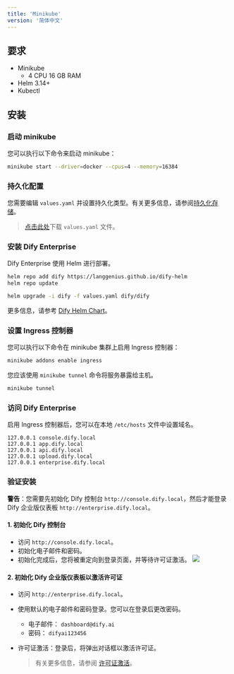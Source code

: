 ```yaml
---
title: 'Minikube'
version: '简体中文'
---
```


## 要求
- Minikube
  - 4 CPU 16 GB RAM
- Helm 3.14+
- Kubectl

## 安装
### 启动 minikube
您可以执行以下命令来启动 minikube：
```bash
minikube start --driver=docker --cpus=4 --memory=16384
```

### 持久化配置

您需要编辑 `values.yaml` 并设置持久化类型。有关更多信息，请参阅[持久化存储](/zh-cn/deployment/advanced-configuration/persistent-storage)。

> <a href="https://assets-docs.dify.ai/2025/01/e3d53c6c7d979c77d0a1809670fbf211.yaml" download="values.yaml">点击此处</a>下载 `values.yaml` 文件。

### 安装 Dify Enterprise
Dify Enterprise 使用 Helm 进行部署。

```bash
helm repo add dify https://langgenius.github.io/dify-helm
helm repo update

helm upgrade -i dify -f values.yaml dify/dify
```

更多信息，请参考 [Dify Helm Chart](/zh-cn/deployment/advanced-configuration/dify-helm-chart)。

### 设置 Ingress 控制器
您可以执行以下命令在 minikube 集群上启用 Ingress 控制器：
```bash
minikube addons enable ingress
```

您应该使用 `minikube tunnel` 命令将服务暴露给主机。
```bash
minikube tunnel
```

### 访问 Dify Enterprise
启用 Ingress 控制器后，您可以在本地 `/etc/hosts` 文件中设置域名。
```
127.0.0.1 console.dify.local
127.0.0.1 app.dify.local
127.0.0.1 api.dify.local
127.0.0.1 upload.dify.local
127.0.0.1 enterprise.dify.local
```

### 验证安装

**警告**：您需要先初始化 Dify 控制台 `http://console.dify.local`，然后才能登录 Dify 企业版仪表板 `http://enterprise.dify.local`。

#### 1. 初始化 Dify 控制台
- 访问 `http://console.dify.local`。
- 初始化电子邮件和密码。
- 初始化完成后，您将被重定向到登录页面，并等待许可证激活。
![](/images/license-inactive.png)

#### 2. 初始化 Dify 企业版仪表板以激活许可证
- 访问 `http://enterprise.dify.local`。
- 使用默认的电子邮件和密码登录。您可以在登录后更改密码。
    - 电子邮件： `dashboard@dify.ai`
    - 密码： `difyai123456`
- 许可证激活：登录后，将弹出对话框以激活许可证。

  > 有关更多信息，请参阅 [许可证激活](/zh-cn/deployment/license-activation)。
